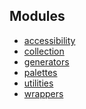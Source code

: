 ## Modules

- [accessibility](accessibility.mdx)
- [collection](collection.mdx)
- [generators](generators.mdx)
- [palettes](palettes.mdx)
- [utilities](utilities.mdx)
- [wrappers](wrappers.mdx)
